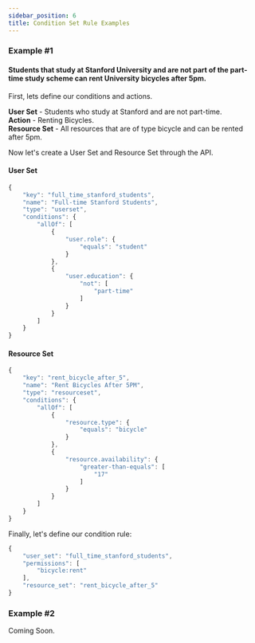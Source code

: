```yaml
---
sidebar_position: 6
title: Condition Set Rule Examples
---
```


### Example #1

#### Students that study at Stanford University and are not part of the part-time study scheme can rent University bicycles after 5pm.

First, lets define our conditions and actions.

**User Set** - Students who study at Stanford and are not part-time.<br/>
**Action** - Renting Bicycles.<br/>
**Resource Set** - All resources that are of type bicycle and can be rented after 5pm.

Now let's create a User Set and Resource Set through the API.

#### User Set

```javascript title="full_time_stanford_students"
{
    "key": "full_time_stanford_students",
    "name": "Full-time Stanford Students",
    "type": "userset",
    "conditions": {
        "allOf": [
            {
                "user.role": {
                    "equals": "student"
                }
            },
            {
                "user.education": {
                    "not": [
                        "part-time"
                    ]
                }
            }
        ]
    }
}
```

#### Resource Set

```javascript title="rent_bicycle_after_5"
{
    "key": "rent_bicycle_after_5",
    "name": "Rent Bicycles After 5PM",
    "type": "resourceset",
    "conditions": {
        "allOf": [
            {
                "resource.type": {
                    "equals": "bicycle"
                }
            },
            {
                "resource.availability": {
                    "greater-than-equals": [
                        "17"
                    ]
                }
            }
        ]
    }
}
```

Finally, let's define our condition rule:

```javascript
{
    "user_set": "full_time_stanford_students",
    "permissions": [
        "bicycle:rent"
    ],
    "resource_set": "rent_bicycle_after_5"
}
```

### Example #2

Coming Soon.
